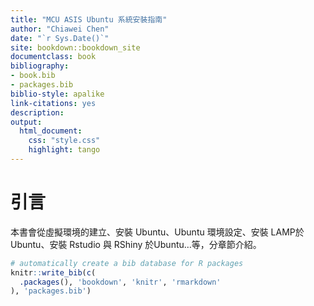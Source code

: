 ```yaml
---
title: "MCU ASIS Ubuntu 系統安裝指南"
author: "Chiawei Chen"
date: "`r Sys.Date()`"
site: bookdown::bookdown_site
documentclass: book
bibliography:
- book.bib
- packages.bib
biblio-style: apalike
link-citations: yes
description: 
output:
  html_document:
    css: "style.css"
    highlight: tango
---
```


# 引言 {.unnumbered}

本書會從虛擬環境的建立、安裝 Ubuntu、Ubuntu 環境設定、安裝 LAMP於 Ubuntu、安裝 Rstudio 與 RShiny 於Ubuntu...等，分章節介紹。

```r
# automatically create a bib database for R packages
knitr::write_bib(c(
  .packages(), 'bookdown', 'knitr', 'rmarkdown'
), 'packages.bib')
```
